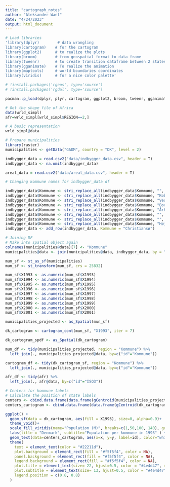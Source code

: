 ```yaml
---
title: "cartograph_notes"
author: "Aleksander Wael"
date: "4/24/2023"
output: html_document
---
```


```r
# Load libraries
'library(dplyr)        # data wrangling
library(cartogram)    # for the cartogram
library(ggplot2)      # to realize the plots
library(broom)        # from geospatial format to data frame
library(tweenr)       # to create transition dataframe between 2 states
library(gganimate)    # To realize the animation
library(maptools)     # world boundaries coordinates
library(viridis)      # for a nice color palette'

# !install.packages('rgeos', type='source')
# !install.packages('rgdal', type='source')

pacman::p_load(dplyr, plyr, cartogram, ggplot2, broom, tweenr, gganimate, maptools, viridis, stringi, sf, rgeos, rgdal, mapproj)
```

```r
# Get the shape file of Africa
data(wrld_simpl)
afr=wrld_simpl[wrld_simpl$REGION==2,]

# A basic representation
wrld_simpl@data
```

```r
# Prepare municipalities
library(raster)
municipalities <- getData("GADM", country = "DK", level = 2)
```

```r
indbygger_data = read.csv2("data/indbygger_data.csv", header = T)
indbygger_data <- na.omit(indbygger_data)

areal_data = read.csv2("data/areal_data.csv", header = T)
```

```r
# Changing kommune names for indbygger_data df

indbygger_data$Kommune <- stri_replace_all(indbygger_data$Kommune, "", regex = " Kommune") # Københavns, Vesthimmerlands, Bornholms, AArhus
indbygger_data$Kommune <- stri_replace_all(indbygger_data$Kommune, "København", regex = "Københavns")
indbygger_data$Kommune <- stri_replace_all(indbygger_data$Kommune, "Vesthimmerland", regex = "Vesthimmerlands")
indbygger_data$Kommune <- stri_replace_all(indbygger_data$Kommune, "Bornholm", regex = "Bornholms")
indbygger_data$Kommune <- stri_replace_all(indbygger_data$Kommune, "Århus", regex = "Aarhus")
indbygger_data$Kommune <- stri_replace_all(indbygger_data$Kommune, "", regex = "\\(.*\\)")
indbygger_data$Kommune <- stri_replace_all(indbygger_data$Kommune, "", regex = " ")
indbygger_data$Kommune <- stri_replace_all(indbygger_data$Kommune, "Høje Taastrup", regex = "Høje-Taastrup")
indbygger_data <- add_row(indbygger_data, Kommune = "Christiansø")
```

```r
# Joining DF
# Make into spatial object again
colnames(municipalities@data)[7] <- "Kommune"
municipalities@data <- join(municipalities@data, indbygger_data, by = "Kommune")
```

```r
mun_sf <- st_as_sf(municipalities)
mun_sf <- st_transform(mun_sf, crs = 25832)

mun_sf$X1993 <- as.numeric(mun_sf$X1993)
mun_sf$X1994 <- as.numeric(mun_sf$X1994)
mun_sf$X1995 <- as.numeric(mun_sf$X1995)
mun_sf$X1996 <- as.numeric(mun_sf$X1996)
mun_sf$X1997 <- as.numeric(mun_sf$X1997)
mun_sf$X1998 <- as.numeric(mun_sf$X1998)
mun_sf$X1999 <- as.numeric(mun_sf$X1999)
mun_sf$X2000 <- as.numeric(mun_sf$X2000)
mun_sf$X2001 <- as.numeric(mun_sf$X2001)

municipalities_projected <- as_Spatial(mun_sf)
```

```r
dk_cartogram <- cartogram_cont(mun_sf, "X1993", iter = 7)

dk_cartogram_spdf <- as_Spatial(dk_cartogram)
```

```r
mun_df <- tidy(municipalities_projected, region = "Kommune") %>% 
  left_join(., municipalities_projected@data, by=c("id"="Kommune"))

cartogram_df <- tidy(dk_cartogram_sf, region = "Kommune") %>% 
  left_join(., municipalities_projected@data, by=c("id"="Kommune"))

afr_df <- tidy(afr) %>% 
  left_join(., afr@data, by=c("id"="ISO3"))
```

```r
# Centers for kommune labels
# Calculate the position of state labels
centers <- cbind.data.frame(data.frame(gCentroid(municipalities_projected, byid=TRUE), id=municipalities_projected$Kommune))
centers_cartogram <- cbind.data.frame(data.frame(gCentroid(dk_cartogram_spdf, byid=TRUE), id=dk_cartogram_spdf$Kommune))
```

```r
ggplot() +
  geom_sf(data = dk_cartogram, aes(fill = X1993), size=0, alpha=0.9)+
  theme_void()+
  scale_fill_viridis(name="Population (M)", breaks=c(1,50,100, 140), guide = guide_legend( keyheight = unit(3, units = "mm"), keywidth=unit(12, units = "mm"), label.position = "bottom", title.position = 'top', nrow=1)) +
  labs(title = "Denmark", subtitle="Population per kommune in 1993" ) +
  geom_text(data=centers_cartogram, aes(x=x, y=y, label=id), color="white", size=3, alpha=0.6) +
  theme(
    text = element_text(color = "#22211d"), 
    plot.background = element_rect(fill = "#f5f5f4", color = NA), 
    panel.background = element_rect(fill = "#f5f5f4", color = NA), 
    legend.background = element_rect(fill = "#f5f5f4", color = NA),
    plot.title = element_text(size= 22, hjust=0.5, color = "#4e4d47", margin = margin(b = -0.1, t = 0.4, l = 2, unit = "cm")),
    plot.subtitle = element_text(size= 13, hjust=0.5, color = "#4e4d47", margin = margin(b = -0.1, t = 0.4, l = 2, unit = "cm")),
    legend.position = c(0.8, 0.8)
  )
```













